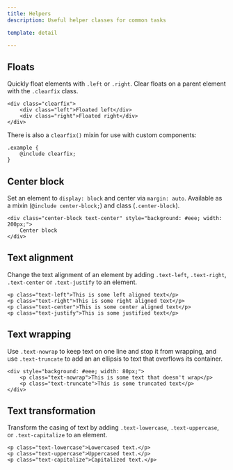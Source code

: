 ```yaml
---
title: Helpers
description: Useful helper classes for common tasks

template: detail

---
```


## Floats

Quickly float elements with `.left` or `.right`. Clear floats on a parent element with the `.clearfix` class.

```
<div class="clearfix">
    <div class="left">Floated left</div>
    <div class="right">Floated right</div>
</div>
```

There is also a `clearfix()` mixin for use with custom components:

```
.example {
    @include clearfix;
}
```

## Center block

Set an element to `display: block` and center via `margin: auto`. Available as a mixin (`@include center-block;`) and class (`.center-block`).

```
<div class="center-block text-center" style="background: #eee; width: 200px;">
    Center block
</div>
```

## Text alignment

Change the text alignment of an element by adding `.text-left`, `.text-right`, `.text-center` or `.text-justify` to an element.

```
<p class="text-left">This is some left aligned text</p>
<p class="text-right">This is some right aligned text</p>
<p class="text-center">This is some center aligned text</p>
<p class="text-justify">This is some justified text</p>
```

## Text wrapping

Use `.text-nowrap` to keep text on one line and stop it from wrapping, and use `.text-truncate` to add an an ellipsis to text that overflows its container.

```
<div style="background: #eee; width: 80px;">
    <p class="text-nowrap">This is some text that doesn't wrap</p>
    <p class="text-truncate">This is some truncated text</p>
</div>
```

## Text transformation

Transform the casing of text by adding `.text-lowercase`, `.text-uppercase`, or `.text-capitalize` to an element.

```
<p class="text-lowercase">Lowercased text.</p>
<p class="text-uppercase">Uppercased text.</p>
<p class="text-capitalize">Capitalized text.</p>
```
